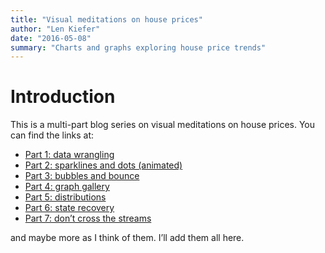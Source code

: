 ```yaml
---
title: "Visual meditations on house prices"
author: "Len Kiefer"
date: "2016-05-08"
summary: "Charts and graphs exploring house price trends"
---
```

# Introduction

This is a multi-part blog series on visual meditations on house prices.  You can find the links at:

* [Part 1: data wrangling ](../2016-05-08-visual-meditations-on-house-prices-part1 )
* [Part 2: sparklines and dots (animated) ](../2016-05-08-visual-meditations-on-house-prices-part2 )
* [Part 3: bubbles and bounce ](../../10/2016-05-10-visual-meditations-on-house-prices-part3 )
* [Part 4: graph gallery ](../../14/2016-05-14-visual-meditations-on-house-prices-part4 )
* [Part 5: distributions ](../../../08/13/2016-08-13-visual-meditations-on-house-prices-part5 )
* [Part 6: state recovery ](../../../11/03/2016-11-03-visual-meditations-on-house-prices-part6 )
* [Part 7: don't cross the streams ](../../../11/03/2016-12-03-visual-meditations-on-house-prices-part7 )

and maybe more as I think of them. I'll add them all here.

